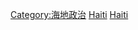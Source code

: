{{Commonscat|International relations of Haiti}}

[[Category:海地政治|Category:海地政治]]
[[Category:北美洲各国外交|Haiti]]
[[Category:加勒比地区外交|Haiti]]